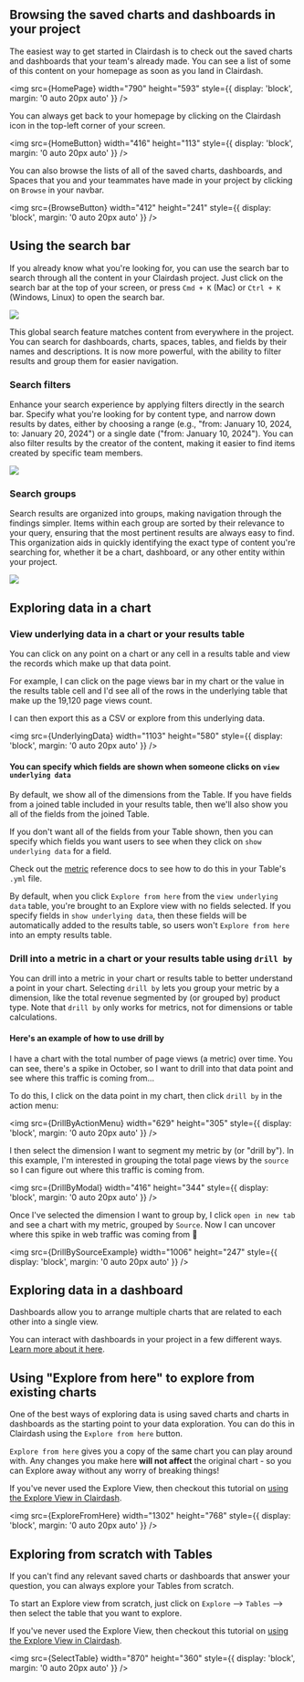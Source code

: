 
## Browsing the saved charts and dashboards in your project

The easiest way to get started in Clairdash is to check out the saved charts and dashboards that your team's already made. You can see a list of some of this content on your homepage as soon as you land in Clairdash.

<img
  src={HomePage}
  width="790"
  height="593"
  style={{ display: 'block', margin: '0 auto 20px auto' }}
/>

You can always get back to your homepage by clicking on the Clairdash icon in the top-left corner of your screen.

<img
  src={HomeButton}
  width="416"
  height="113"
  style={{ display: 'block', margin: '0 auto 20px auto' }}
/>

You can also browse the lists of all of the saved charts, dashboards, and Spaces that you and your teammates have made in your project by clicking on `Browse` in your navbar.

<img
  src={BrowseButton}
  width="412"
  height="241"
  style={{ display: 'block', margin: '0 auto 20px auto' }}
/>

## Using the search bar

If you already know what you're looking for, you can use the search bar to search through all the content in your Clairdash project. Just click on the search bar at the top of your screen, or press `Cmd + K` (Mac) or `Ctrl + K` (Windows, Linux) to open the search bar.

<img src={SearchBar} />

This global search feature matches content from everywhere in the project. You can search for dashboards, charts, spaces, tables, and fields by their names and descriptions. It is now more powerful, with the ability to filter results and group them for easier navigation.

### Search filters

Enhance your search experience by applying filters directly in the search bar. Specify what you're looking for by content type, and narrow down results by dates, either by choosing a range (e.g., "from: January 10, 2024, to: January 20, 2024") or a single date ("from: January 10, 2024"). You can also filter results by the creator of the content, making it easier to find items created by specific team members.

<img src={SearchFilters} />

### Search groups

Search results are organized into groups, making navigation through the findings simpler. Items within each group are sorted by their relevance to your query, ensuring that the most pertinent results are always easy to find. This organization aids in quickly identifying the exact type of content you're searching for, whether it be a chart, dashboard, or any other entity within your project.

<img src={SearchGroups} />

## Exploring data in a chart

### View underlying data in a chart or your results table

You can click on any point on a chart or any cell in a results table and view the records which make up that data point.

For example, I can click on the page views bar in my chart or the value in the results table cell and I'd see all of the rows in the underlying table that make up the 19,120 page views count.

I can then export this as a CSV or explore from this underlying data.

<img
  src={UnderlyingData}
  width="1103"
  height="580"
  style={{ display: 'block', margin: '0 auto 20px auto' }}
/>

#### You can specify which fields are shown when someone clicks on `view underlying data`

By default, we show all of the dimensions from the Table. If you have fields from a joined table included in your results table, then we'll also show you all of the fields from the joined Table.

If you don't want all of the fields from your Table shown, then you can specify which fields you want users to see when they click on `show underlying data` for a field.

Check out the [metric](/references/metrics.mdx#show-underlying-values) reference docs to see how to do this in your Table's `.yml` file.

By default, when you click `Explore from here` from the `view underlying data` table, you're brought to an Explore view with no fields selected. If you specify fields in `show underlying data`, then these fields will be automatically added to the results table, so users won't `Explore from here` into an empty results table.

### Drill into a metric in a chart or your results table using `drill by`

You can drill into a metric in your chart or results table to better understand a point in your chart. Selecting `drill by` lets you group your metric by a dimension, like the total revenue segmented by (or grouped by) product type. Note that `drill by` only works for metrics, not for dimensions or table calculations.

#### Here's an example of how to use drill by

I have a chart with the total number of page views (a metric) over time. You can see, there's a spike in October, so I want to drill into that data point and see where this traffic is coming from...

To do this, I click on the data point in my chart, then click `drill by` in the action menu:

<img
  src={DrillByActionMenu}
  width="629"
  height="305"
  style={{ display: 'block', margin: '0 auto 20px auto' }}
/>

I then select the dimension I want to segment my metric by (or "drill by"). In this example, I'm interested in grouping the total page views by the `source` so I can figure out where this traffic is coming from.

<img
  src={DrillByModal}
  width="416"
  height="344"
  style={{ display: 'block', margin: '0 auto 20px auto' }}
/>

Once I've selected the dimension I want to group by, I click `open in new tab` and see a chart with my metric, grouped by `Source`. Now I can uncover where this spike in web traffic was coming from 👀

<img
  src={DrillBySourceExample}
  width="1006"
  height="247"
  style={{ display: 'block', margin: '0 auto 20px auto' }}
/>

## Exploring data in a dashboard

Dashboards allow you to arrange multiple charts that are related to each other into a single view.

You can interact with dashboards in your project in a few different ways. [Learn more about it here](/guides/interactive-dashboards.mdx).

## Using "Explore from here" to explore from existing charts

One of the best ways of exploring data is using saved charts and charts in dashboards as the starting point to your data exploration. You can do this in Clairdash using the `Explore from here` button.

`Explore from here` gives you a copy of the same chart you can play around with. Any changes you make here **will not affect** the original chart - so you can Explore away without any worry of breaking things!

If you've never used the Explore View, then checkout this tutorial on [using the Explore View in Clairdash](/get-started/exploring-data/using-explores).

<img
  src={ExploreFromHere}
  width="1302"
  height="768"
  style={{ display: 'block', margin: '0 auto 20px auto' }}
/>

## Exploring from scratch with Tables

If you can't find any relevant saved charts or dashboards that answer your question, you can always explore your Tables from scratch.

To start an Explore view from scratch, just click on `Explore` --> `Tables` --> then select the table that you want to explore.

If you've never used the Explore View, then checkout this tutorial on [using the Explore View in Clairdash](/get-started/exploring-data/using-explores).

<img
  src={SelectTable}
  width="870"
  height="360"
  style={{ display: 'block', margin: '0 auto 20px auto' }}
/>
